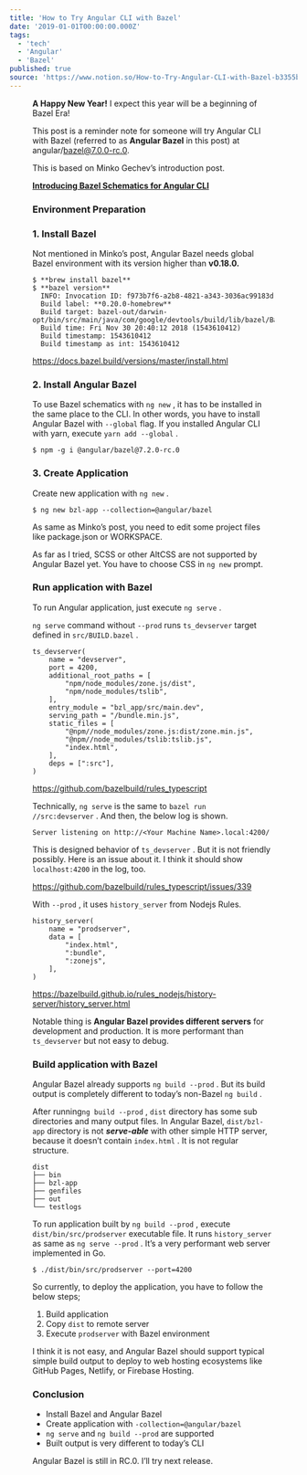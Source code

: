 ```yaml
---
title: 'How to Try Angular CLI with Bazel'
date: '2019-01-01T00:00:00.000Z'
tags:
  - 'tech'
  - 'Angular'
  - 'Bazel'
published: true
source: 'https://www.notion.so/How-to-Try-Angular-CLI-with-Bazel-b3355b6fa9f94b0da35d23b772427c5b'
---
```



<Figure
  src="/images/how-to-try-angular-cli-with-bazel/7a64c893-bda0-461d-879f-f1d61be3941d/1__ReNz4DpvQrUpGduIF8RS2w.png"
  caption=""
/>

**A Happy New Year!** I expect this year will be a beginning of Bazel Era!

This post is a reminder note for someone will try Angular CLI with Bazel (referred to as **Angular Bazel** in this post) at angular/bazel@7.0.0-rc.0.

This is based on Minko Gechev’s introduction post.

[**Introducing Bazel Schematics for Angular CLI**](https://blog.mgechev.com/2018/12/17/introduction-bazel-schematics-angular-cli/)

### Environment Preparation

### 1. Install Bazel

Not mentioned in Minko’s post, Angular Bazel needs global Bazel environment with its version higher than **v0.18.0.**

```
$ **brew install bazel**
$ **bazel version**
  INFO: Invocation ID: f973b7f6-a2b8-4821-a343-3036ac99183d
  Build label: **0.20.0-homebrew**
  Build target: bazel-out/darwin-opt/bin/src/main/java/com/google/devtools/build/lib/bazel/BazelServer_deploy.jar
  Build time: Fri Nov 30 20:40:12 2018 (1543610412)
  Build timestamp: 1543610412
  Build timestamp as int: 1543610412
```

https://docs.bazel.build/versions/master/install.html

### 2. Install Angular Bazel

To use Bazel schematics with `ng new` , it has to be installed in the same place to the CLI. In other words, you have to install Angular Bazel with `--global` flag. If you installed Angular CLI with yarn, execute `yarn add --global` .

```
$ npm -g i @angular/bazel@7.2.0-rc.0
```

### 3. Create Application

Create new application with `ng new` .

```
$ ng new bzl-app --collection=@angular/bazel
```

As same as Minko’s post, you need to edit some project files like package.json or WORKSPACE.

As far as I tried, SCSS or other AltCSS are not supported by Angular Bazel yet. You have to choose CSS in `ng new` prompt.

### Run application with Bazel

To run Angular application, just execute `ng serve` .

`ng serve` command without `--prod` runs `ts_devserver` target defined in `src/BUILD.bazel` .

```
ts_devserver(
    name = "devserver",
    port = 4200,
    additional_root_paths = [
        "npm/node_modules/zone.js/dist",
        "npm/node_modules/tslib",
    ],
    entry_module = "bzl_app/src/main.dev",
    serving_path = "/bundle.min.js",
    static_files = [
        "@npm//node_modules/zone.js:dist/zone.min.js",
        "@npm//node_modules/tslib:tslib.js",
        "index.html",
    ],
    deps = [":src"],
)
```

https://github.com/bazelbuild/rules_typescript

Technically, `ng serve` is the same to `bazel run //src:devserver` . And then, the below log is shown.

```
Server listening on http://<Your Machine Name>.local:4200/
```

This is designed behavior of `ts_devserver` . But it is not friendly possibly. Here is an issue about it. I think it should show `localhost:4200` in the log, too.

https://github.com/bazelbuild/rules_typescript/issues/339

With `--prod` , it uses `history_server` from Nodejs Rules.

```
history_server(
    name = "prodserver",
    data = [
        "index.html",
        ":bundle",
        ":zonejs",
    ],
)
```

https://bazelbuild.github.io/rules_nodejs/history-server/history_server.html

Notable thing is **Angular Bazel provides different servers** for development and production. It is more performant than `ts_devserver` but not easy to debug.

### Build application with Bazel

Angular Bazel already supports `ng build --prod` . But its build output is completely different to today’s non-Bazel `ng build` .

After running`ng build --prod` , `dist` directory has some sub directories and many output files. In Angular Bazel, `dist/bzl-app` directory is not _**serve-able**_ with other simple HTTP server, because it doesn’t contain `index.html` . It is not regular structure.

```
dist
├── bin
├── bzl-app
├── genfiles
├── out
└── testlogs
```

To run application built by `ng build --prod` , execute `dist/bin/src/prodserver` executable file. It runs `history_server` as same as `ng serve --prod` . It’s a very performant web server implemented in Go.

```
$ ./dist/bin/src/prodserver --port=4200
```

So currently, to deploy the application, you have to follow the below steps;

1. Build application
1. Copy `dist` to remote server
1. Execute `prodserver` with Bazel environment

I think it is not easy, and Angular Bazel should support typical simple build output to deploy to web hosting ecosystems like GitHub Pages, Netlify, or Firebase Hosting.

### Conclusion

- Install Bazel and Angular Bazel
- Create application with `-collection=@angular/bazel`
- `ng serve` and `ng build --prod` are supported
- Built output is very different to today’s CLI

Angular Bazel is still in RC.0. I’ll try next release.
